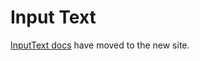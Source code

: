 
<Meta title="Components/Forms and Inputs/InputText" />

# Input Text

[InputText docs](https://atlantis.getjobber.com/components/InputText) have moved to the new site.
